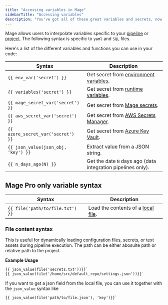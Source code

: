 ```yaml
---
title: "Accessing variables in Mage"
sidebarTitle: "Accessing variables"
description: "You've got all of these great variables and secrets, now let's put them to use. Learn how to access them in your code. 🦸🏻‍♂️"
---
```


Mage allows users to interpolate variables specific to your [pipeline](/getting-started/runtime-variable) or [project](/development/variables/environment-variables). The following syntax is specific to `yaml` and `SQL` files.

Here's a list of the different variables and functions you can use in your code:

| Syntax                              | Description                                                                           |
| ----------------------------------- | ------------------------------------------------------------------------------------- |
| `{{ env_var('secret') }}`           | Get secret from [environment variables](/development/variables/environment-variables). |
| `{{ variables('secret') }}`         | Get secret from [runtime variables](/getting-started/runtime-variable).                |
| `{{ mage_secret_var('secret') }}`   | Get secret from [Mage secrets](/development/variables/secrets).                        |
| `{{ aws_secret_var('secret') }}`    | Get secret from [AWS Secrets Manager](/production/deploying-to-cloud/secrets/AWS).     |
| `{{ azure_secret_var('secret') }}`  | Get secret from [Azure Key Vault](/production/deploying-to-cloud/secrets/Azure).       |
| `{{ json_value(json_obj, 'key') }}` | Extract value from a JSON string.                                                     |
| `{{ n_days_ago(N) }}`               | Get the date `N` days ago (data integration pipelines only).                          |

## Mage Pro only variable syntax

<ProOnly source="variables" />

| Syntax                              | Description                                                                           |
| ----------------------------------- | ------------------------------------------------------------------------------------- |
| `{{ file('path/to/file.txt') }}`    | Load the contents of a [local file](/development/variables/referencing-variables#file-content-syntax). |


### File content syntax

This is useful for dynamically loading configuration files, secrets, or text assets during pipeline execution.
The path can be either abosulte path or relative path to the project.

**Example Usage**
```jinja
{{ json_value(file('secrets.txt'))}}`
{{ json_value(file('/home/src/default_repo/settings.json'))}}`
```

If you want to get a json field from the local file, you can use it together with the `json_value` syntax like
```
{{ json_value(file('path/to/file.json'), 'key')}}`
```
